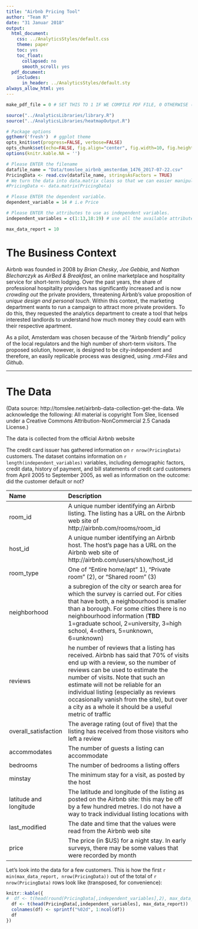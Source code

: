```yaml
---
title: "Airbnb Pricing Tool"
author: "Team R"
date: "31 Januar 2018"
output:
  html_document:
    css: ../AnalyticsStyles/default.css
    theme: paper
    toc: yes
    toc_float:
      collapsed: no
      smooth_scroll: yes
  pdf_document:
    includes:
      in_header: ../AnalyticsStyles/default.sty
always_allow_html: yes
---
```


<!-- rmarkdown::render("AirbnbProject/Airbnb_Pricing_TeamR_MASTER.rmd") -->

```r
make_pdf_file = 0 # SET THIS TO 1 IF WE COMPILE PDF FILE, 0 OTHERWISE (FOR HTML)

source("../AnalyticsLibraries/library.R")
source("../AnalyticsLibraries/heatmapOutput.R")

# Package options
ggthemr('fresh')  # ggplot theme
opts_knit$set(progress=FALSE, verbose=FALSE)
opts_chunk$set(echo=FALSE, fig.align="center", fig.width=10, fig.height=6.2)
options(knitr.kable.NA = '')
```

```r
# Please ENTER the filename
datafile_name = "Data/tomslee_airbnb_amsterdam_1476_2017-07-22.csv"
PricingData <- read.csv(datafile_name, stringsAsFactors = TRUE)
# We turn the data into data.matrix class so that we can easier manipulate it
#PricingData <- data.matrix(PricingData)

# Please ENTER the dependent variable.
dependent_variable = 14 # i.e Price

# Please ENTER the attributes to use as independent variables. 
independent_variables = c(1:13,18:19) # use all the available attributes

max_data_report = 10
```

# The Business Context
Airbnb was founded in 2008 by *Brian Chesky*, *Joe Gebbia*, and *Nathan Blecharczyk* as *AirBed & Breakfast*, an online marketplace and hospitality service for short-term lodging. Over the past years, the share of professional hospitality providers has significantly increased and is now *crowding out* the private providers, threatening Airbnb's value proposition of *unique design and personal touch*. Within this context, the marketing department wants to run a campaign to attract more private providers. To do this, they requested the analytics department to create a tool that helps interested landlords to understand how much money they could earn with their respective apartment. 

As a pilot, Amsterdam was chosen because of the "Airbnb friendly" policy of the local regulators and the high number of short-term visitors. The proposed solution, however, is designed to be city-independent and therefore, an easily replicable process was designed, using *.rmd-Files* and *Github*.


<hr>\clearpage

# The Data
(Data source: http://tomslee.net/airbnb-data-collection-get-the-data. We acknowledge the following: All material is copyright Tom Slee, licensed under a Creative Commons Attribution-NonCommercial 2.5 Canada License.)

The data is collected from the official Airbnb website

The credit card issuer has gathered information on `r nrow(PricingData)` customers. The dataset contains information on `r length(independent_variables)` variables, including demographic factors, credit data, history of payment, and bill statements of credit card customers from April 2005 to September 2005, as well as information on the outcome: did the customer default or not?

Name                       | Description
:--------------------------|:--------------------------------------------------------------------
room_id                    | A unique number identifying an Airbnb listing. The listing has a URL on the Airbnb web site of http://airbnb.com/rooms/room_id
host_id                    | A unique number identifying an Airbnb host. The host’s page has a URL on the Airbnb web site of http://airbnb.com/users/show/host_id
room_type                  | One of “Entire home/apt” 1), “Private room” (2), or “Shared room” (3)
neighborhood               | a subregion of the city or search area for which the survey is carried out. For cities that have both, a neighbourhood is smaller than a borough. For some cities there is no neighbourhood information (**TBD** 1=graduate school, 2=university, 3=high school, 4=others, 5=unknown, 6=unknown)
reviews                    | he number of reviews that a listing has received. Airbnb has said that 70% of visits end up with a review, so the number of reviews can be used to estimate the number of visits. Note that such an estimate will not be reliable for an individual listing (especially as reviews occasionally vanish from the site), but over a city as a whole it should be a useful metric of traffic
overall_satisfaction       | The average rating (out of five) that the listing has received from those visitors who left a review
accommodates               | The number of guests a listing can accommodate
bedrooms                   | The number of bedrooms a listing offers
minstay                    | The minimum stay for a visit, as posted by the host
latitude and longitude     | The latitude and longitude of the listing as posted on the Airbnb site: this may be off by a few hundred metres. I do not have a way to track individual listing locations with
last_modified              | The date and time that the values were read from the Airbnb web site
price                      | The price (in $US) for a night stay. In early surveys, there may be some values that were recorded by month 




Let's look into the data for a few customers. This is how the first `r min(max_data_report, nrow(PricingData))` out of the total of `r nrow(PricingData)` rows look like (transposed, for convenience):

```r
knitr::kable({
#  df <- t(head(round(PricingData[,independent_variables],2), max_data_report))
  df <- t(head(PricingData[,independent_variables], max_data_report))
  colnames(df) <- sprintf("%02d", 1:ncol(df))
  df
})
```
